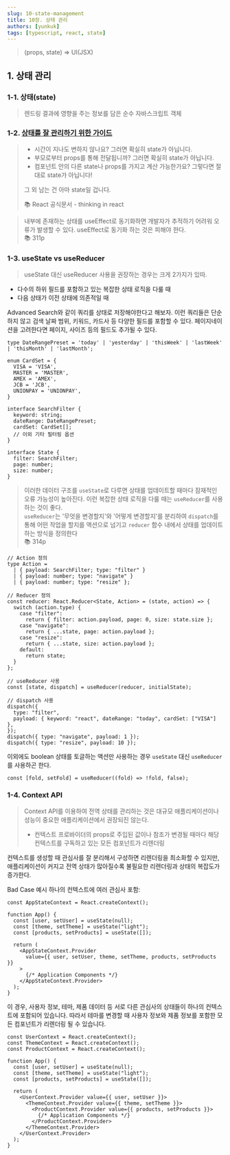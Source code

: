 ```yaml
---
slug: 10-state-management
title: 10장. 상태 관리
authors: [yunkuk]
tags: [typescript, react, state]
---
```


> (props, state) => UI(JSX)

## 1. 상태 관리

### 1-1. 상태(state)

> 렌드링 결과에 영향을 주는 정보를 담은 순수 자바스크립트 객체

### 1-2. [상태를 잘 관리하기 위한 가이드](https://ko.react.dev/learn/thinking-in-react)

> - 시간이 지나도 변하지 않나요? 그러면 확실히 state가 아닙니다.
> - 부모로부터 props를 통해 전달됩니까? 그러면 확실히 state가 아닙니다.
> - 컴포넌트 안의 다른 state나 props를 가지고 계산 가능한가요? 그렇다면 절대로 state가 아닙니다!
>
> 그 외 남는 건 아마 state일 겁니다.
>
> 📚 React 공식문서 - thinking in react

> 내부에 존재하는 상태를 useEffect로 동기화하면 개발자가 추적하기 어려워 오류가 발생할 수 있다.
> useEffect로 동기화 하는 것은 피해야 한다.  
> 📚 311p

### 1-3. useState vs useReducer

> useState 대신 useReducer 사용을 권장하는 경우는 크게 2가지가 있따.

- 다수의 하위 필드를 포함하고 있는 복잡한 상태 로직을 다룰 때
- 다음 상태가 이전 상태에 의존적일 때

Advanced Search와 같이 쿼리를 상태로 저장해야한다고 해보자.
이런 쿼리들은 단순하지 않고 검색 날짜 범위, 키워드, 카드사 등 다양한 필드를 포함할 수 있다. 페이지네이션을 고려한다면 페이지, 사이즈 등의 필드도 추가될 수 있다.

```tsx
type DateRangePreset = 'today' | 'yesterday' | 'thisWeek' | 'lastWeek' | 'thisMonth' | 'lastMonth';

enum CardSet = {
  VISA = 'VISA',
  MASTER = 'MASTER',
  AMEX = 'AMEX',
  JCB = 'JCB',
  UNIONPAY = 'UNIONPAY',
}

interface SearchFilter {
  keyword: string;
  dateRange: DateRangePreset;
  cardSet: CardSet[];
  // 이외 기타 필터링 옵션
}

interface State {
  filter: SearchFilter;
  page: number;
  size: number;
}
```

> 이러한 데이터 구조를 `useState`로 다루면 상태를 업데이트할 때마다 잠재적인 오류 가능성이 높아진다. 이런 복잡한 상태 로직을 다룰 때는 `useReducer`를 사용하는 것이 좋다.  
> `useReducer`는 '무엇을 변경할지'와 '어떻게 변경할지'를 분리하여 `dispatch`를 통해 어떤 작업을 할지를 액션으로 넘기고 `reducer` 함수 내에서 상태를 업데이트하는 방식을 정의한다  
> 📚 314p

```tsx
// Action 정의
type Action =
  | { payload: SearchFilter; type: "filter" }
  | { payload: number; type: "navigate" }
  | { payload: number; type: "resize" };

// Reducer 정의
const reducer: React.Reducer<State, Action> = (state, action) => {
  switch (action.type) {
    case "filter":
      return { filter: action.payload, page: 0, size: state.size };
    case "navigate":
      return { ...state, page: action.payload };
    case "resize":
      return { ...state, size: action.payload };
    default:
      return state;
  }
};

// useReducer 사용
const [state, dispatch] = useReducer(reducer, initialState);

// dispatch 사용
dispatch({
  type: "filter",
  payload: { keyword: "react", dateRange: "today", cardSet: ["VISA"] },
});
dispatch({ type: "navigate", payload: 1 });
dispatch({ type: "resize", payload: 10 });
```

이외에도 boolean 상태를 토글하는 액션만 사용하는 경우 `useState` 대신 `useReducer`를 사용하곤 한다.

```tsx
const [fold, setFold] = useReducer((fold) => !fold, false);
```

### 1-4. Context API

> Context API를 이용하여 전역 상태를 관리하는 것은 대규모 애플리케이션이나 성능이 중요한 애플리케이션에서 권장되진 않는다.
>
> - 컨텍스트 프로바이더의 props로 주입된 값이나 참조가 변경될 때마다 해당 컨텍스트를 구독하고 있는 모든 컴포넌트가 리렌더링

컨텍스트를 생성할 때 관심사를 잘 분리해서 구성하면 리렌더링을 최소화할 수 있지만, 애플리케이션이 커지고 전역 상태가 많아질수록 불필요한 리렌더링과 상태의 복잡도가 증가한다.

Bad Case 예시
하나의 컨텍스트에 여러 관심사 포함:

```tsx
const AppStateContext = React.createContext();

function App() {
  const [user, setUser] = useState(null);
  const [theme, setTheme] = useState("light");
  const [products, setProducts] = useState([]);

  return (
    <AppStateContext.Provider
      value={{ user, setUser, theme, setTheme, products, setProducts }}
    >
      {/* Application Components */}
    </AppStateContext.Provider>
  );
}
```

이 경우, 사용자 정보, 테마, 제품 데이터 등 서로 다른 관심사의 상태들이 하나의 컨텍스트에 포함되어 있습니다. 따라서 테마를 변경할 때 사용자 정보와 제품 정보를 포함한 모든 컴포넌트가 리렌더링 될 수 있습니다.

```tsx
const UserContext = React.createContext();
const ThemeContext = React.createContext();
const ProductContext = React.createContext();

function App() {
  const [user, setUser] = useState(null);
  const [theme, setTheme] = useState("light");
  const [products, setProducts] = useState([]);

  return (
    <UserContext.Provider value={{ user, setUser }}>
      <ThemeContext.Provider value={{ theme, setTheme }}>
        <ProductContext.Provider value={{ products, setProducts }}>
          {/* Application Components */}
        </ProductContext.Provider>
      </ThemeContext.Provider>
    </UserContext.Provider>
  );
}
```
